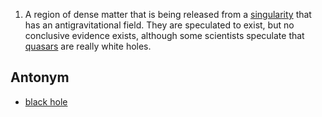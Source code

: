 #A region of dense matter that is being released from a [[singularity]] that has an antigravitational field.  They are speculated to exist, but no conclusive evidence exists, although some scientists speculate that [[quasar]]s are really white holes.

==Antonym==
*[[black hole]]